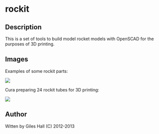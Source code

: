=rockit=

==Description==
This is a set of tools to build model rocket models with OpenSCAD for the 
purposes of 3D printing.

==Images==
<p />
Examples of some rockit parts:
<p />
<img src="https://raw.github.com/vishnubob/rockit/master/images/rocket_parts.png" />
<p />
Cura preparing 24 rockit tubes for 3D printing:
<p />
<img src="https://raw.github.com/vishnubob/rockit/master/images/rocket_tube_cura.png" />

==Author==
Witten by Giles Hall (C) 2012-2013
